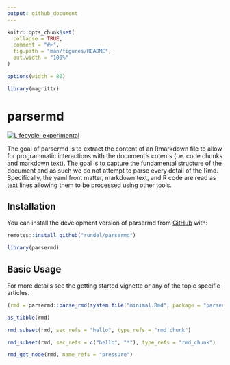 ```yaml
---
output: github_document
---
```


<!-- README.md is generated from README.Rmd. Please edit that file -->

```r
knitr::opts_chunk$set(
  collapse = TRUE,
  comment = "#>",
  fig.path = "man/figures/README",
  out.width = "100%"
)

options(width = 80)

library(magrittr)
```

# parsermd

<!-- badges: start -->
[![Lifecycle: experimental](https://img.shields.io/badge/lifecycle-experimental-orange.svg)](https://www.tidyverse.org/lifecycle/#experimental)
<!-- badges: end -->

The goal of parsermd is to extract the content of an Rmarkdown file to allow for programmatic interactions with the document's cotents (i.e. code chunks and markdown text). The goal is to capture the fundamental structure of the document and as such we do not attempt to parse every detail of the Rmd. Specifically, the yaml front matter, markdown text, and R code are read as text lines allowing them to be processed using other tools.

## Installation

You can install the development version of parsermd from [GitHub](https://github.com/rundel/parsermd) with:

```r
remotes::install_github("rundel/parsermd")
```

```r
library(parsermd)
```

## Basic Usage

For more details see the getting started vignette or any of the topic specific articles.

```r
(rmd = parsermd::parse_rmd(system.file("minimal.Rmd", package = "parsermd")))

as_tibble(rmd)

rmd_subset(rmd, sec_refs = "hello", type_refs = "rmd_chunk")

rmd_subset(rmd, sec_refs = c("hello", "*"), type_refs = "rmd_chunk")

rmd_get_node(rmd, name_refs = "pressure")
```
